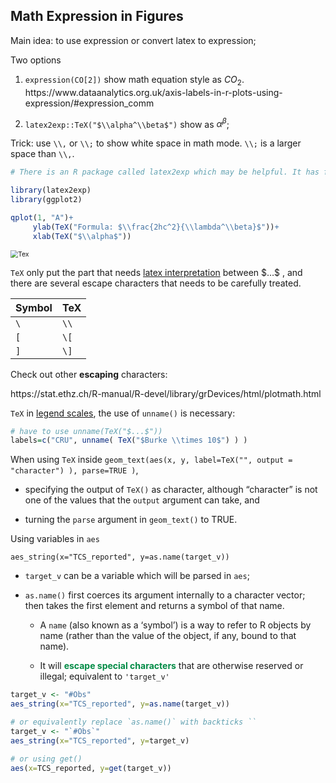 ## Math Expression in Figures

Main idea: to use expression or convert latex to expression;

Two options

1.   `expression(CO[2])` show math equation style as $CO_2$.
     https://www.dataanalytics.org.uk/axis-labels-in-r-plots-using-expression/#expression_comm

2.   `latex2exp::TeX("$\\alpha^\\beta$")`  show as $\alpha^{\beta}$;

Trick: use `\\,` or `\\;` to show white space in math mode. `\\;` is a larger space than `\\,`.

```r
# There is an R package called latex2exp which may be helpful. It has function TeX which accepts some LaTeX expressions enclosed with dollar sign $ as in this example:

library(latex2exp)
library(ggplot2)

qplot(1, "A")+
     ylab(TeX("Formula: $\\frac{2hc^2}{\\lambda^\\beta}$"))+
     xlab(TeX("$\\alpha$"))
```



<img src="https://drive.google.com/thumbnail?id=1R7I0KimEVf4i_JI1XW0oaxWAlSuqRLQC&sz=w1000" alt="Tex" style="zoom:75%;" />

`TeX` 	only put the part that needs <u>latex interpretation</u> between \$...$ , and there are several escape characters that needs to be carefully treated.

| Symbol | TeX  |
| ------ | ---- |
| `\`    | `\\` |
| `[`    | `\[` |
| `]`    | `\]` |

Check out other **escaping** characters:

https://stat.ethz.ch/R-manual/R-devel/library/grDevices/html/plotmath.html

`TeX` in <u>legend scales</u>, the use of `unname()` is necessary:

 ```R
# have to use unname(TeX("$...$"))
labels=c("CRU", unname( TeX("$Burke \\times 10$") ) ) 
 ```

When using `TeX` inside `geom_text(aes(x, y, label=TeX("", output = "character") ), parse=TRUE )`, 

-   specifying the output of `TeX()` as character, although "character" is not one of the values that the `output` argument can take, and 

-   turning the `parse` argument in `geom_text()` to TRUE. 



Using variables in `aes`

`aes_string(x="TCS_reported", y=as.name(target_v))`

-   `target_v` can be a variable which will be parsed in `aes`;

-   `as.name()` 	 first coerces its argument internally to a character vector; then takes the first element and returns a symbol of that name. 

    -   A `name` 	(also known as a ‘symbol’) is a way to refer to R objects by name (rather than the value of the object, if any, bound to that name).

    -   It will <span style='color:#008B45'>**escape special characters**</span> that are otherwise reserved or illegal; equivalent to `'target_v'`

```R
target_v <- "#Obs"
aes_string(x="TCS_reported", y=as.name(target_v))

# or equivalently replace `as.name()` with backticks ``
target_v <- "`#Obs`"
aes_string(x="TCS_reported", y=target_v)

# or using get()
aes(x=TCS_reported, y=get(target_v))
```

